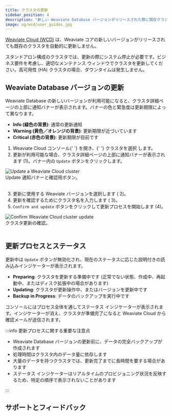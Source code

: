 ```yaml
---
title: クラスタの更新
sidebar_position: 4
description: "新しい Weaviate Database バージョンがリリースされた際に既存クラスタを手動で更新する手順。"
image: og/wcd/user_guides.jpg
---
```


[Weaviate Cloud (WCD)](https://console.weaviate.cloud/) は、Weaviate コアの新しいバージョンがリリースされても既存のクラスタを自動的に更新しません。

スタンドアロン構成のクラスタでは、更新の際にシステム停止が必要です。ビジネス要件を考慮し、適切なメンテナンス ウィンドウでクラスタを更新してください。高可用性 (HA) クラスタの場合、ダウンタイムは発生しません。

## Weaviate Database バージョンの更新

Weaviate Database の新しいバージョンが利用可能になると、クラスタ詳細ページの上部に通知バナーが表示されます。バナーの色と緊急度は更新期限によって異なります。

- **Info (緑色の背景)**: 通常の更新通知
- **Warning (黄色／オレンジの背景)**: 更新期限が近づいています
- **Critical (赤色の背景)**: 更新期限が目前です


<div class="row">
  <div class="col col--6">
    <ol>
      <li className="inline-content">
        <Link to="https://console.weaviate.cloud">Weaviate Cloud コンソール</Link>{' '}
        を開き、{' '}
        <Link to="/cloud/manage-clusters/status#select-your-cluster">
          クラスタを選択
        </Link>
        します。
      </li>
      <li>
        更新が利用可能な場合、クラスタ詳細ページの上部に通知バナーが表示されます (<span class="callout">1</span>)。バナー内の <code>Update</code> ボタンをクリックします。
      </li>
    </ol>
  </div>
  <div class="col col--6">
    <div class="card">
      <div class="card__image">
        <img src={UpdateCluster} alt="Update a Weaviate Cloud cluster" />
      </div>
      <div class="card__body">
        Update 通知バナーと確認用ボタン。
      </div>
    </div>
  </div>
</div>
<br />


<div class="row">
  <div class="col col--6">
    <ol start="3">
      <li>
        更新に使用する Weaviate バージョンを選択します (
        <span class="callout">2</span>)。
      </li>
      <li>
        更新を確認するためにクラスタ名を入力します (
        <span class="callout">3</span>)。
      </li>
      <li>
        <code>Confirm and update</code> ボタンをクリックして更新プロセスを開始します (<span class="callout">4</span>)。
      </li>
    </ol>
  </div>
  <div class="col col--6">
    <div class="card">
      <div class="card__image">
        <img
          src={UpdateClusterConfirm}
          alt="Confirm Weaviate Cloud cluster update"
        />
      </div>
      <div class="card__body">
        クラスタ更新の確認。
      </div>
    </div>
  </div>
</div>
<br />

## 更新プロセスとステータス

更新中は `Update` ボタンが無効化され、現在のステータスに応じた説明付きの読み込みインジケーターが表示されます。

- **Preparing**: クラスタを更新する準備中です (正常でない状態、作成中、再起動中、またはディスク拡張中の場合があります)
- **Updating**: クラスタが更新操作中、またはバージョンを更新中です
- **Backup in Progress**: データのバックアップを実行中です

コンソールにはプロセス全体を通してステータス インジケーターが表示されます。インジケーターが消え、クラスタが準備完了になると Weaviate Cloud から確認メールが送信されます。

:::info 更新プロセスに関する重要な注意点

- Weaviate Database バージョンの更新前に、データの完全バックアップが作成されます  
- 処理時間はクラスタ内のデータ量に依存します  
- 大量のデータを持つクラスタでは、更新完了までに長時間を要する場合があります  
- ステータス インジケーターはリアルタイムのプロビジョニング状況を反映するため、特定の順序で表示されないことがあります

:::

## サポートとフィードバック


<SupportAndTrouble />



